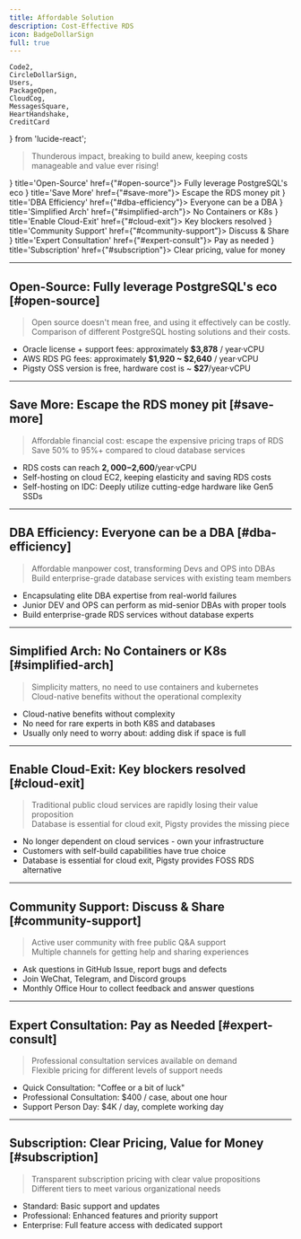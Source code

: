 ```yaml
---
title: Affordable Solution
description: Cost-Effective RDS
icon: BadgeDollarSign
full: true
---
```


    Code2,
    CircleDollarSign,
    Users,
    PackageOpen,
    CloudCog,
    MessagesSquare,
    HeartHandshake,
    CreditCard
} from 'lucide-react';

> Thunderous impact, breaking to build anew, keeping costs manageable and value ever rising!


<Cards>
    <Card icon={<Code2 className="text-green-600"/>} title='Open-Source' href={"#open-source"}>
        Fully leverage PostgreSQL's eco
    </Card>
    <Card icon={<CircleDollarSign className="text-amber-500"/>} title='Save More' href={"#save-more"}>
        Escape the RDS money pit
    </Card>
    <Card icon={<Users className="text-blue-500"/>} title='DBA Efficiency' href={"#dba-efficiency"}>
        Everyone can be a DBA
    </Card>
    <Card icon={<PackageOpen className="text-violet-500"/>} title='Simplified Arch' href={"#simplified-arch"}>
        No Containers or K8s
    </Card>
    <Card icon={<CloudCog className="text-orange-600"/>} title='Enable Cloud-Exit' href={"#cloud-exit"}>
        Key blockers resolved
    </Card>
    <Card icon={<MessagesSquare className="text-red-600"/>} title='Community Support' href={"#community-support"}>
        Discuss & Share
    </Card>
    <Card icon={<HeartHandshake className="text-purple-600"/>} title='Expert Consultation' href={"#expert-consult"}>
        Pay as needed
    </Card>
    <Card icon={<CreditCard className="text-pink-600"/>} title='Subscription' href={"#subscription"}>
        Clear pricing, value for money
    </Card>
</Cards>

--------

## Open-Source: Fully leverage PostgreSQL's eco [#open-source]

> Open source doesn't mean free, and using it effectively can be costly.\
> Comparison of different PostgreSQL hosting solutions and their costs.

- Oracle license + support fees: approximately **$3,878** / year·vCPU
- AWS RDS PG fees: approximately **$1,920 ~ $2,640** / year·vCPU
- Pigsty OSS version is free, hardware cost is ~ **$27**/year·vCPU

--------

## Save More: Escape the RDS money pit [#save-more]

> Affordable financial cost: escape the expensive pricing traps of RDS\
> Save 50% to 95%+ compared to cloud database services

- RDS costs can reach **$2,000-$2,600**/year·vCPU
- Self-hosting on cloud EC2, keeping elasticity and saving RDS costs
- Self-hosting on IDC: Deeply utilize cutting-edge hardware like Gen5 SSDs

--------

## DBA Efficiency: Everyone can be a DBA [#dba-efficiency]

> Affordable manpower cost, transforming Devs and OPS into DBAs\
> Build enterprise-grade database services with existing team members

- Encapsulating elite DBA expertise from real-world failures
- Junior DEV and OPS can perform as mid-senior DBAs with proper tools
- Build enterprise-grade RDS services without database experts

--------

## Simplified Arch: No Containers or K8s [#simplified-arch]

> Simplicity matters, no need to use containers and kubernetes\
> Cloud-native benefits without the operational complexity

- Cloud-native benefits without complexity
- No need for rare experts in both K8S and databases
- Usually only need to worry about: adding disk if space is full

--------

## Enable Cloud-Exit: Key blockers resolved [#cloud-exit]

> Traditional public cloud services are rapidly losing their value proposition\
> Database is essential for cloud exit, Pigsty provides the missing piece

- No longer dependent on cloud services - own your infrastructure
- Customers with self-build capabilities have true choice
- Database is essential for cloud exit, Pigsty provides FOSS RDS alternative

--------

## Community Support: Discuss & Share [#community-support]

> Active user community with free public Q&A support\
> Multiple channels for getting help and sharing experiences

- Ask questions in GitHub Issue, report bugs and defects
- Join WeChat, Telegram, and Discord groups
- Monthly Office Hour to collect feedback and answer questions

--------

## Expert Consultation: Pay as Needed [#expert-consult]

> Professional consultation services available on demand\
> Flexible pricing for different levels of support needs

- Quick Consultation: "Coffee or a bit of luck"
- Professional Consultation: $400 / case, about one hour
- Support Person Day: $4K / day, complete working day

--------

## Subscription: Clear Pricing, Value for Money [#subscription]

> Transparent subscription pricing with clear value propositions\
> Different tiers to meet various organizational needs

- Standard: Basic support and updates
- Professional: Enhanced features and priority support
- Enterprise: Full feature access with dedicated support